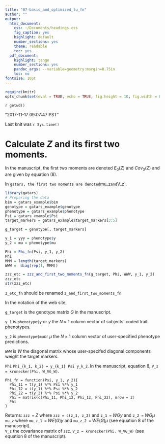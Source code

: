 ```yaml
---
title: "07-basic_and_optimized_lu_fn"
author: ""
output:
  html_document:
    css: ~/Documents/headings.css
    fig_caption: yes
    highlight: default
    number_sections: yes
    theme: readable
    toc: yes
  pdf_document:
    highlight: tango
    number_sections: yes
    pandoc_args: --variable=geometry:margin=0.75in
    toc: no
fontsize: 10pt
---
```

<A NAME="top"> </A>

```r
require(knitr)
opts_chunk$set(eval = TRUE, echo = TRUE, fig.height = 10, fig.width = 8, tidy=FALSE)
```

`r getwd()`  

"2017-11-17 09:07:47 PST"

Last knit was `r Sys.time()`


# Calculate $Z$ and its first two moments.

In the manuscript, the first two moments are denoted $E_0(Z)$ and $Cov_0(Z)$ and are given by equation (8).

In `gatars, the first two moments are denoted `mu_z` and `V_z`.


```r
library(gatars)
# Preparing the data
bim = gatars_example$bim
genotype = gatars_example$genotype
phenotype = gatars_example$phenotype
Psi = gatars_example$Psi
target_markers = gatars_example$target_markers[3:5]

g_target = genotype[, target_markers]

y_1 = yyy = phenotype$y
y_2 = mu = phenotype$mu

Phi = Phi_fn(Psi, y_1, y_2)
Phi
MMM = length(target_markers)
WWW =  diag(rep(1, MMM))

zzz_etc = zzz_and_first_two_moments_fn(g_target, Phi, WWW, y_1, y_2)
zzz_etc
str(zzz_etc)
```


`z_etc_fn` should be renamed `z_and_first_two_moments_fn`

In the notation of the web site, 

`g_target` is the genotype matrix $G$ in the manuscript.

`y_1` is `phenotype$y` or $y$ the $N \times 1$ column vector of subjects' coded trait phenotypes.      

`y_2` is `phenotype$mu`or $\mu$ the $N \times 1$ column vector of user-specified phenotype predictions.   

`WWW` is $W$ the diagonal matrix whose user-specifed diagonal components weight the target markers.     

`Phi` `Phi_{k_1, k_2} = y_{k_1} Psi y_k_2`.  In the manuscript, equation 8,  `V_z = kronecker(Phi, W_VG_W)`.

```
Phi_fn = function(Psi, y_1, y_2){
  Phi_11 = t(y_1) %*% Psi %*% y_1
  Phi_12 = t(y_1) %*% Psi %*% y_2
  Phi_22 = t(y_2) %*% Psi %*% y_2
  Phi = matrix(c(Phi_11, Phi_12, Phi_12, Phi_22), nrow = 2)
  Phi
}
```

Returns:
`zzz =` $Z$ where `zzz = c(z_1, z_2)` and `z_1 = ` $W G y$ and `z_2 = ` $W G \mu$      
`mu_z` where `mu_z_1 = ` $W E(G) y$ and `mu_z_2 =` $W E(G) \mu$ (see equation 8 of the manuscript).     
`V_z` the covariance matrix of `zzz`. `V_z = kronecker(Phi, W_VG_W)` (see equation 8 of the manuscript).



